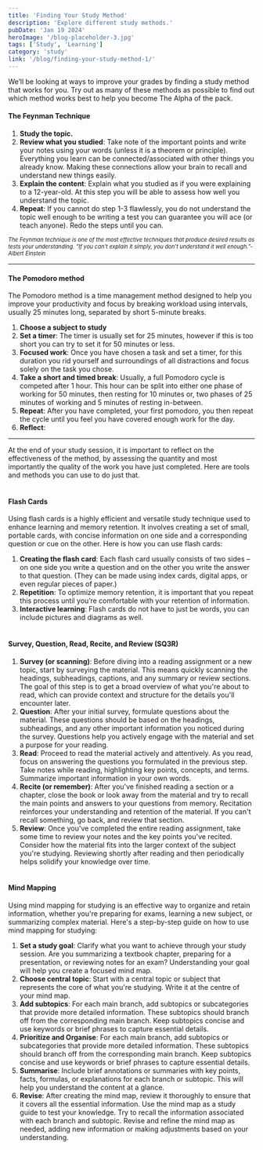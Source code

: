 ```yaml
---
title: 'Finding Your Study Method'
description: 'Explore different study methods.'
pubDate: 'Jan 19 2024'
heroImage: '/blog-placeholder-3.jpg'
tags: ['Study', 'Learning']
category: 'study'
link: '/blog/finding-your-study-method-1/'
---
```


We’ll be looking at ways to improve your grades by finding a study method that works for you. Try out as many of these methods as possible to find out which method works best to help you become The Alpha of the pack.
#### The Feynman Technique
1. __Study the topic.__
2. __Review what you studied__: Take note of the important points and write your notes using your words (unless it is a theorem or principle). Everything you learn can be connected/associated with other things you already
know. Making these connections allow your brain to recall and understand new things easily.
3. __Explain the content__: Explain what you studied as if you were explaining to a 12-year-old.
At this step you will be able to assess how well you understand the topic.
4. __Repeat__: If you cannot do step 1-3 flawlessly, you do not understand the topic well enough to be writing a test
you can guarantee you will ace (or teach anyone). Redo the steps until you can.


<small style="text-align: right; font-size: 0.8em;"> _The Feynman technique is one of the most effective techniques that produce desired results as tests your understanding. “If you can't explain it simply, you don't understand it well enough.”-Albert Einstein_ </small><hr/>


#### The Pomodoro method
The Pomodoro method is a time management method designed to help you improve your productivity and focus by breaking workload using intervals, usually 25 minutes long, separated by short 5-minute breaks.

1. __Choose a subject to study__
2. __Set a timer__:
The timer is usually set for 25 minutes, however if this is too short you can try to set it for 50
minutes or less.
3. __Focused work__:
Once you have chosen a task and set a timer, for this duration you rid yourself and surroundings
of all distractions and focus solely on the task you chose.
4. __Take a short and timed break__:
Usually, a full Pomodoro cycle is competed after 1 hour. This hour can be split into either one phase of working for 50 minutes, then resting for 10 minutes or, two phases of 25 minutes of working and 5 minutes of resting in-between.
5. __Repeat__:
After you have completed, your first pomodoro, you then repeat the cycle until you feel you have covered enough work for the day.
6. __Reflect__:

<hr/>
At the end of your study session, it is important to reflect on the effectiveness of the method, by assessing the quantity and most importantly the quality of the work you have just completed. Here are tools and methods you can use to do just that. 
<br/><br/>

#### Flash Cards
Using flash cards is a highly efficient and versatile study technique used to enhance learning and
memory retention. It involves creating a set of small, portable cards, with concise information on one
side and a corresponding question or cue on the other.
Here is how you can use flash cards:

1. __Creating the flash card__:
Each flash card usually consists of two sides – on one side you write a question and on the other you write the answer to that question. (They can be made using index cards, digital apps, or even regular pieces of paper.)
2. __Repetition__:
To optimize memory retention, it is important that you repeat this process until you’re
comfortable with your retention of information.
3. __Interactive learning__:
Flash cards do not have to just be words, you can include pictures and diagrams as well.
<br/><br/>

#### Survey, Question, Read, Recite, and Review (SQ3R)

1. __Survey (or scanning)__:
Before diving into a reading assignment or a new topic, start by surveying the material. This
means quickly scanning the headings, subheadings, captions, and any summary or review
sections.
The goal of this step is to get a broad overview of what you're about to read, which can
provide context and structure for the details you'll encounter later.
2. __Question__:
After your initial survey, formulate questions about the material. These questions should be
based on the headings, subheadings, and any other important information you noticed
during the survey.
Questions help you actively engage with the material and set a purpose for your reading.
3. __Read__:
Proceed to read the material actively and attentively. As you read, focus on answering the
questions you formulated in the previous step.
Take notes while reading, highlighting key points, concepts, and terms. Summarize important
information in your own words.
4. __Recite (or remember)__:
After you've finished reading a section or a chapter, close the book or look away from the
material and try to recall the main points and answers to your questions from memory.
Recitation reinforces your understanding and retention of the material. If you can't recall
something, go back, and review that section.
5. __Review__:
Once you've completed the entire reading assignment, take some time to review your notes
and the key points you've recited.
Consider how the material fits into the larger context of the subject you're studying.
Reviewing shortly after reading and then periodically helps solidify your knowledge over
time.<br/><br/>

#### Mind Mapping
Using mind mapping for studying is an effective way to organize and retain information, whether
you're preparing for exams, learning a new subject, or summarizing complex material.
Here's a step-by-step guide on how to use mind mapping for studying:
1. __Set a study goal__:
Clarify what you want to achieve through your study session. Are you summarizing a
textbook chapter, preparing for a presentation, or reviewing notes for an exam?
Understanding your goal will help you create a focused mind map.
2. __Choose central topic__:
Start with a central topic or subject that represents the core of what you're studying. Write it
at the centre of your mind map.
3. __Add subtopics__:
For each main branch, add subtopics or subcategories that provide more detailed
information. These subtopics should branch off from the corresponding main branch.
Keep subtopics concise and use keywords or brief phrases to capture essential details.
4. __Prioritize and Organise__:
For each main branch, add subtopics or subcategories that provide more detailed
information. These subtopics should branch off from the corresponding main branch.
Keep subtopics concise and use keywords or brief phrases to capture essential details.
5. __Summarise__:
Include brief annotations or summaries with key points, facts, formulas, or explanations for
each branch or subtopic. This will help you understand the content at a glance.
6. __Revise__:
After creating the mind map, review it thoroughly to ensure that it covers all the essential
information.
Use the mind map as a study guide to test your knowledge. Try to recall the information
associated with each branch and subtopic.
Revise and refine the mind map as needed, adding new information or making adjustments
based on your understanding.
